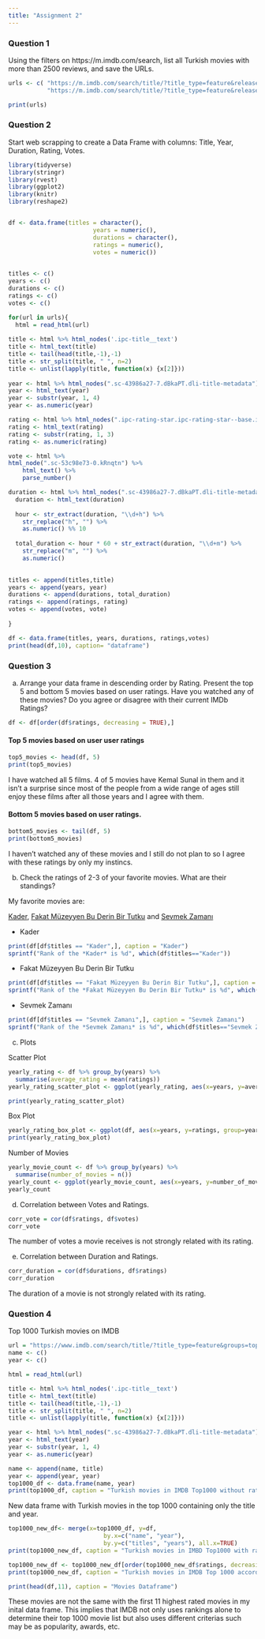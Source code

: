 ```yaml
---
title: "Assignment 2"
---
```


### Question 1

Using the filters on https://m.imdb.com/search, list all Turkish movies with more than 2500 reviews, and save the URLs.

```r

urls <- c( "https://m.imdb.com/search/title/?title_type=feature&release_date=2010-01-01,2023-12-31&sort=moviemeter,asc&num_votes=2500,&country_of_origin=TR&count=250",
           "https://m.imdb.com/search/title/?title_type=feature&release_date=,2009-12-31&sort=moviemeter,asc&num_votes=2500,&country_of_origin=TR&count=250" )

print(urls)
```

### Question 2

Start web scrapping to create a Data Frame with columns: Title, Year, Duration, Rating, Votes.

```r

library(tidyverse)
library(stringr)
library(rvest)
library(ggplot2)
library(knitr)
library(reshape2)


df <- data.frame(titles = character(),
                        years = numeric(),
                        durations = character(),
                        ratings = numeric(),
                        votes = numeric())
                    

titles <- c()
years <- c()
durations <- c()
ratings <- c()
votes <- c()

for(url in urls){
  html = read_html(url)
  
title <- html %>% html_nodes('.ipc-title__text')
title <- html_text(title)
title <- tail(head(title,-1),-1)
title <- str_split(title, " ", n=2)
title <- unlist(lapply(title, function(x) {x[2]}))
  
year <- html %>% html_nodes(".sc-43986a27-7.dBkaPT.dli-title-metadata")
year <- html_text(year)
year <- substr(year, 1, 4)
year <- as.numeric(year)

rating <- html %>% html_nodes(".ipc-rating-star.ipc-rating-star--base.ipc-rating-star--imdb.ratingGroup--imdb-rating")
rating <- html_text(rating)
rating <- substr(rating, 1, 3)
rating <- as.numeric(rating)

vote <- html %>%
html_node(".sc-53c98e73-0.kRnqtn") %>%
    html_text() %>%
    parse_number()

duration <- html %>% html_nodes(".sc-43986a27-7.dBkaPT.dli-title-metadata")
  duration <- html_text(duration)
  
  hour <- str_extract(duration, "\\d+h") %>%
    str_replace("h", "") %>%
    as.numeric() %% 10
  
  total_duration <- hour * 60 + str_extract(duration, "\\d+m") %>%
    str_replace("m", "") %>%
    as.numeric()

  
titles <- append(titles,title)
years <- append(years, year)
durations <- append(durations, total_duration)
ratings <- append(ratings, rating)
votes <- append(votes, vote)
  
}

df <- data.frame(titles, years, durations, ratings,votes)
print(head(df,10), caption= "dataframe")
```

### Question 3

a)  Arrange your data frame in descending order by Rating. Present the top 5 and bottom 5 movies based on user ratings. Have you watched any of these movies? Do you agree or disagree with their current IMDb Ratings?

```r
df <- df[order(df$ratings, decreasing = TRUE),]
```

#### Top 5 movies based on user user ratings

```r
top5_movies <- head(df, 5)
print(top5_movies)
```

I have watched all 5 films. 4 of 5 movies have Kemal Sunal in them and it isn't a surprise since most of the people from a wide range of ages still enjoy these films after all those years and I agree with them.

#### Bottom 5 movies based on user ratings.

```r
bottom5_movies <- tail(df, 5)
print(bottom5_movies)
```

I haven't watched any of these movies and I still do not plan to so I agree with these ratings by only my instincs.

b)  Check the ratings of 2-3 of your favorite movies. What are their standings?

My favorite movies are:

[Kader](https://m.imdb.com/title/tt0875595/), [Fakat Müzeyyen Bu Derin Bir Tutku](https://m.imdb.com/title/tt4178986/) and [Sevmek Zamanı](https://m.imdb.com/title/tt0167400/)

-   Kader

```r
print(df[df$titles == "Kader",], caption = "Kader")
sprintf("Rank of the *Kader* is %d", which(df$titles=="Kader"))
```

-   Fakat Müzeyyen Bu Derin Bir Tutku

```r
print(df[df$titles == "Fakat Müzeyyen Bu Derin Bir Tutku",], caption = "Fakat Müzeyyen Bu Derin Bir Tutku")
sprintf("Rank of the *Fakat Müzeyyen Bu Derin Bir Tutku* is %d", which(df$titles=="Fakat Müzeyyen Bu Derin Bir Tutku"))
```

-   Sevmek Zamanı

```r
print(df[df$titles == "Sevmek Zamanı",], caption = "Sevmek Zamanı")
sprintf("Rank of the *Sevmek Zamanı* is %d", which(df$titles=="Sevmek Zamanı"))
```

c)  Plots

Scatter Plot

```r
yearly_rating <- df %>% group_by(years) %>%
  summarise(average_rating = mean(ratings))
yearly_rating_scatter_plot <- ggplot(yearly_rating, aes(x=years, y=average_rating)) + geom_point()

print(yearly_rating_scatter_plot)

```

Box Plot

```r
yearly_rating_box_plot <- ggplot(df, aes(x=years, y=ratings, group=years)) + geom_boxplot()
print(yearly_rating_box_plot)
```

Number of Movies

```r

yearly_movie_count <- df %>% group_by(years) %>%
  summarise(number_of_movies = n())
yearly_count <- ggplot(yearly_movie_count, aes(x=years, y=number_of_movies)) + geom_point()
yearly_count

```

d)  Correlation between Votes and Ratings.

```r
corr_vote = cor(df$ratings, df$votes)
corr_vote
```

The number of votes a movie receives is not strongly related with its rating.

e)  Correlation between Duration and Ratings.

```r
corr_duration = cor(df$durations, df$ratings)
corr_duration
```

The duration of a movie is not strongly related with its rating.

### Question 4

Top 1000 Turkish movies on IMDB

```r
url = "https://www.imdb.com/search/title/?title_type=feature&groups=top_1000&country_of_origin=TR&count=250"
name <- c()
year <- c()

html = read_html(url)

title <- html %>% html_nodes('.ipc-title__text')
title <- html_text(title)
title <- tail(head(title,-1),-1)
title <- str_split(title, " ", n=2)
title <- unlist(lapply(title, function(x) {x[2]}))

year <- html %>% html_nodes(".sc-43986a27-7.dBkaPT.dli-title-metadata")
year <- html_text(year)
year <- substr(year, 1, 4)
year <- as.numeric(year)

name <- append(name, title)
year <- append(year, year)
top1000_df <- data.frame(name, year)
print(top1000_df, caption = "Turkish movies in IMDB Top1000 without rating, duration and votes")
```

New data frame with Turkish movies in the top 1000 containing only the title and year.

```r
top1000_new_df<- merge(x=top1000_df, y=df,
                           by.x=c("name", "year"),
                           by.y=c("titles", "years"), all.x=TRUE)
print(top1000_new_df, caption = "Turkish movies in IMBD Top1000 with rating, duration and votes")
```

```r
top1000_new_df <- top1000_new_df[order(top1000_new_df$ratings, decreasing = TRUE),]
print(top1000_new_df, caption = "Turkish movies in IMDB Top 1000 according to rankings.")
```

```r
print(head(df,11), caption = "Movies Dataframe")
```

These movies are not the same with the first 11 highest rated movies in my inital data frame. This implies that IMDB not only uses rankings alone to determine their top 1000 movie list but also uses different criterias such may be as popularity, awards, etc.
